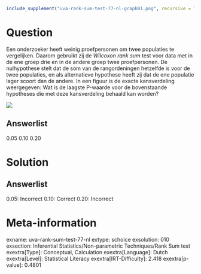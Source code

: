 ```r
include_supplement("uva-rank-sum-test-77-nl-graph01.png", recursive = TRUE)
```

Question
========

Een onderzoeker heeft weinig proefpersonen om twee populaties te
vergelijken. Daarom gebruikt zij de *Wilcoxon rank sum* test voor data
met in de ene groep drie en in de andere groep twee proefpersonen. De
nulhypothese stelt dat de som van de rangordeningen hetzelfde is voor de
twee populaties, en als alternatieve hypothese heeft zij dat de ene
populatie lager scoort dan de andere. In een figuur is de exacte
kansverdeling weergegeven: Wat is de laagste P-waarde voor de
bovenstaande hypotheses die met deze kansverdeling behaald kan worden?

![](uva-rank-sum-test-77-nl-graph01.png)

Answerlist
----------

0.05
0.10
0.20

Solution
========

Answerlist
----------

0.05: Incorrect
0.10: Correct
0.20: Incorrect

Meta-information
================
exname: uva-rank-sum-test-77-nl
extype: schoice
exsolution: 010
exsection: Inferential Statistics/Non-parametric Techniques/Rank Sum test
exextra[Type]: Conceptual, Calculation
exextra[Language]: Dutch
exextra[Level]: Statistical Literacy
exextra[IRT-Difficulty]: 2.418
exextra[p-value]: 0.4801
